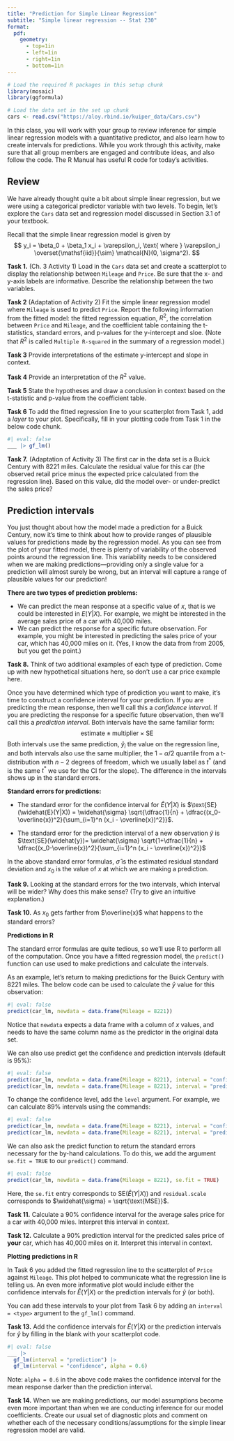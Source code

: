 ```yaml
---
title: "Prediction for Simple Linear Regression"
subtitle: "Simple linear regression -- Stat 230"
format:
  pdf:
    geometry:
      - top=1in
      - left=1in
      - right=1in
      - bottom=1in
---
```


```r
# Load the required R packages in this setup chunk
library(mosaic)
library(ggformula)

# Load the data set in the set up chunk
cars <- read.csv("https://aloy.rbind.io/kuiper_data/Cars.csv")
```

In this class, you will work with your group to review inference for simple linear
regression models with a quantitative predictor, and also learn how to create
intervals for predictions. While you work through this activity, make sure that 
all group members are engaged and contribute ideas, and also follow the code. 
The R Manual has useful R code for today’s activities.


## Review

We have already thought quite a bit about simple linear regression, but we were
using a categorical predictor variable with two levels. To begin, let's explore
the `Cars` data set and regression model discussed in Section 3.1 of your textbook.

Recall that the simple linear regression model is given by 
$$
y_i = \beta_0 + \beta_1 x_i + \varepsilon_i, \text{ where } \varepsilon_i \overset{\mathsf{iid}}{\sim} \mathcal{N}(0, \sigma^2).
$$

**Task 1.** (Ch. 3 Activity 1) Load in the `Cars` data set and create a scatterplot
to display the relationship between `Mileage` and `Price`. Be sure that the x- and y-axis labels are informative. Describe the relationship between the two variables.


**Task 2** (Adaptation of Activity 2) Fit the simple linear regression model where `Mileage` is used to predict `Price`. Report the following information from the fitted model: the fitted regression equation, $R^2$, the correlation between `Price` and `Mileage`, and the coefficient table containing the t-statistics, standard errors, and p-values for the y-intercept and sloe. (Note that $R^2$ is called `Multiple R-squared` in the summary of a regression model.)

**Task 3** Provide interpretations of the estimate y-intercept and slope in context.

**Task 4** Provide an interpretation of the $R^2$ value.

**Task 5** State the hypotheses and draw a conclusion in context based on the t-statistic and p-value from the coefficient table.

**Task 6** To add the fitted regression line to your scatterplot from Task 1, add a *layer* to your plot. Specifically, fill in your plotting code from Task 1 in the below code chunk.

```r
#| eval: false
___ |> gf_lm()
```

**Task 7.** (Adaptation of Activity 3) The first car in the data set is a Buick Century
with 8221 miles. Calculate the residual value for this car (the observed retail price minus the expected price calculated from the regression line). Based on this value, did the model over- or under-predict the sales price?


## Prediction intervals

You just thought about how the model made a prediction for a Buick Century, now it's time to think about how to provide ranges of plausible values for predictions made by the regression model. As you can see from the plot of your fitted model, there is plenty of variability of the observed points around the regression line. This variability needs to be considered when we are making predictions---providing only a single value for a prediction will almost surely be wrong, but an interval will capture a range of plausible values for our prediction!

**There are two types of prediction problems:**

- We can predict the mean response at a specific value of $x$, that is we could be interested in $E(Y|X)$. For example, we might be interested in the average sales price of a car with 40,000 miles.
- We can predict the response for a specific future observation. For example, you might be interested in predicting the sales price of your car, which has 40,000 miles on it. (Yes, I know the data from from 2005, but you get the point.)

**Task 8.** Think of two additional examples of each type of prediction. Come up with new hypothetical situations here, so don't use a car price example here.


Once you have determined which type of prediction you want to make, it's time to construct a confidence interval for your prediction. If you are predicting the mean response, then we'll call this a *confidence interval*. If you are predicting the response for a specific future observation, then we'll call this a *prediction interval*. Both intervals have the same familiar form:
$$
\text{estimate} \pm \text{multiplier} \times \text{SE}
$$
Both intervals use the same prediction, $\widehat{y}_i$ the value on the regression line, and both intervals also use the same multiplier, the $1-\alpha/2$ quantile from a t-distribution with $n-2$ degrees of freedom, which we usually label as $t^*$ (and is the same $t^*$ we use for the CI for the slope). The difference in the intervals shows up in the standard errors.

\bigskip

**Standard errors for predictions:**

- The standard error for the confidence interval for $\widehat{E}(Y|X)$ is $\text{SE}(\widehat{E}(Y|X)) = \widehat{\sigma} \sqrt{\dfrac{1}{n} + \dfrac{(x_0-\overline{x})^2}{\sum_{i=1}^n (x_i - \overline{x})^2}}$.

- The standard error for the prediction interval of a new observation $\widehat{y}$ is 
$\text{SE}(\widehat{y})= \widehat{\sigma} \sqrt{1+\dfrac{1}{n} + \dfrac{(x_0-\overline{x})^2}{\sum_{i=1}^n (x_i - \overline{x})^2}}$

In the above standard error formulas, $\widehat{\sigma}$ is the estimated residual standard deviation and $x_0$ is the value of $x$ at which we are making a prediction.

**Task 9.** Looking at the standard errors for the two intervals, which interval will be wider? Why does this make sense? (Try to give an intuitive explanation.)


**Task 10.** As $x_0$ gets farther from $\overline{x}$ what happens to the standard errors?

\bigskip

**Predictions in R** 

The standard error formulas are quite tedious, so we'll use R to perform all of the computation. Once you have a fitted regression model, the `predict()` function can use used to make predictions and calculate the intervals.

As an example, let's return to making predictions for the Buick Century with 8221 miles. The below code can be used to calculate the $\widehat{y}$ value for this observation:
```r
#| eval: false
predict(car_lm, newdata = data.frame(Mileage = 8221))
```
Notice that `newdata` expects a data frame with a column of $x$ values, and needs to have the same column name as the predictor in the original data set. 

We can also use predict get the confidence and prediction intervals (default is 95%):
```r
#| eval: false
predict(car_lm, newdata = data.frame(Mileage = 8221), interval = "confidence")
predict(car_lm, newdata = data.frame(Mileage = 8221), interval = "prediction")
```
To change the confidence level, add the `level` argument. For example, we can calculate 89% intervals using the commands:
```r
#| eval: false
predict(car_lm, newdata = data.frame(Mileage = 8221), interval = "confidence", level = 0.89)
predict(car_lm, newdata = data.frame(Mileage = 8221), interval = "prediction", level = 0.89)
```
We can also ask the predict function to return the standard errors necessary for the by-hand calculations. To do this, we add the argument `se.fit = TRUE` to our `predict()` command.
```r
#| eval: false
predict(car_lm, newdata = data.frame(Mileage = 8221), se.fit = TRUE)
```
Here, the `se.fit` entry corresponds to $\text{SE}(\widehat{E}(Y|X))$ and `residual.scale` corresponds to $\widehat{\sigma} = \sqrt{\text{MSE}}$.

**Task 11.**  Calculate a 90% confidence interval for the average sales price for a car with 40,000 miles. Interpret this interval in context.

**Task 12.**  Calculate a 90% prediction interval for the predicted sales price of **your** car, which has 40,000 miles on it. Interpret this interval in context.


\clearpage

**Plotting predictions in R**

In Task 6 you added the fitted regression line to the scatterplot of `Price` against `Mileage`. This plot helped to communicate what the regression line is telling us. An even more informative plot would include either the confidence intervals for $\widehat{E}(Y|X)$ or the prediction intervals for $\widehat{y}$ (or both).

You can add these intervals to your plot from Task 6 by adding an `interval = <type>` argument to the `gf_lm()` command.

**Task 13.** Add the confidence intervals for $\widehat{E}(Y|X)$ or the prediction intervals for $\widehat{y}$ by filling in the blank with your scatterplot code.
```r
#| eval: false
___ |> 
  gf_lm(interval = "prediction") |>
  gf_lm(interval = "confidence", alpha = 0.6)
```
Note: `alpha = 0.6` in the above code makes the confidence interval for the mean response darker than the prediction interval.


**Task 14.** When we are making predictions, our model assumptions become even more important than when we are conducting inference for our model coefficients. Create our usual set of diagnostic plots and comment on whether each of the necessary conditions/assumptions for the simple linear regression model are valid.

